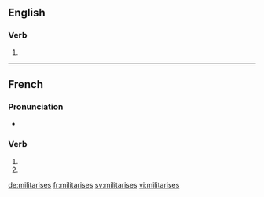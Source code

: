 {{also|militarisés}}
==English==

===Verb===
{{head|en|verb form}}

# {{en-third-person singular of|militarise}}

----

==French==

===Pronunciation===
* {{homophones|lang=fr|militarise|militarisent}}

===Verb===
{{fr-verb-form}}

# {{inflection of|militariser||2|s|pres|ind|lang=fr}}
# {{inflection of|militariser||2|s|pres|sub|lang=fr}}

[[de:militarises]]
[[fr:militarises]]
[[sv:militarises]]
[[vi:militarises]]
